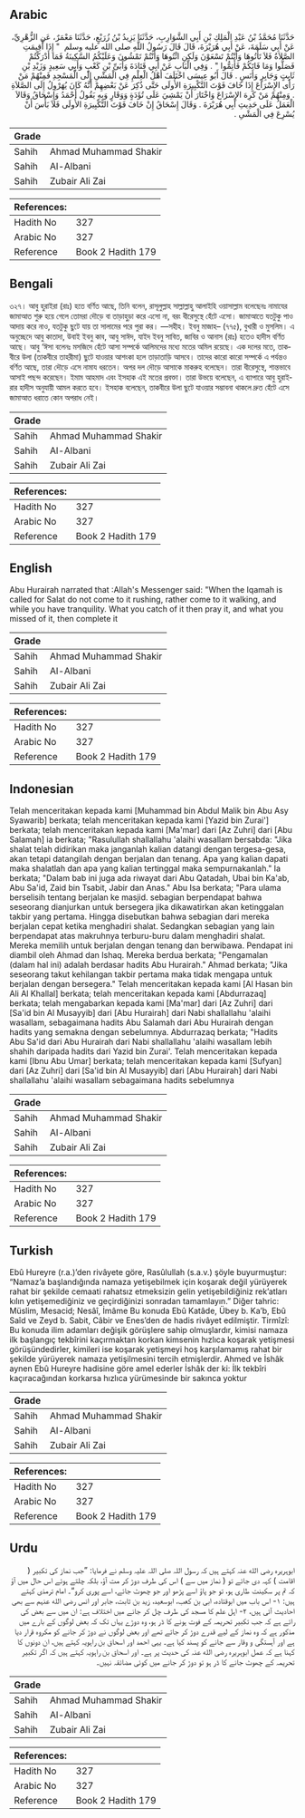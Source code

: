 ## Arabic


<div dir="rtl" lang="ar" style={{fontSize:'larger',backgroundColor:'#f8f9fa',padding:20}}>
حَدَّثَنَا مُحَمَّدُ بْنُ عَبْدِ الْمَلِكِ بْنِ أَبِي الشَّوَارِبِ، حَدَّثَنَا يَزِيدُ بْنُ زُرَيْعٍ، حَدَّثَنَا مَعْمَرٌ، عَنِ الزُّهْرِيِّ، عَنْ أَبِي سَلَمَةَ، عَنْ أَبِي هُرَيْرَةَ، قَالَ قَالَ رَسُولُ اللَّهِ صلى الله عليه وسلم ‏ "‏ إِذَا أُقِيمَتِ الصَّلاَةُ فَلاَ تَأْتُوهَا وَأَنْتُمْ تَسْعَوْنَ وَلَكِنِ ائْتُوهَا وَأَنْتُمْ تَمْشُونَ وَعَلَيْكُمُ السَّكِينَةُ فَمَا أَدْرَكْتُمْ فَصَلُّوا وَمَا فَاتَكُمْ فَأَتِمُّوا ‏"‏ ‏.‏ وَفِي الْبَابِ عَنْ أَبِي قَتَادَةَ وَأُبَىِّ بْنِ كَعْبٍ وَأَبِي سَعِيدٍ وَزَيْدِ بْنِ ثَابِتٍ وَجَابِرٍ وَأَنَسٍ ‏.‏ قَالَ أَبُو عِيسَى اخْتَلَفَ أَهْلُ الْعِلْمِ فِي الْمَشْىِ إِلَى الْمَسْجِدِ فَمِنْهُمْ مَنْ رَأَى الإِسْرَاعَ إِذَا خَافَ فَوْتَ التَّكْبِيرَةِ الأُولَى حَتَّى ذُكِرَ عَنْ بَعْضِهِمْ أَنَّهُ كَانَ يُهَرْوِلُ إِلَى الصَّلاَةِ ‏.‏ وَمِنْهُمْ مَنْ كَرِهَ الإِسْرَاعَ وَاخْتَارَ أَنْ يَمْشِيَ عَلَى تُؤَدَةٍ وَوَقَارٍ وَبِهِ يَقُولُ أَحْمَدُ وَإِسْحَاقُ وَقَالاَ الْعَمَلُ عَلَى حَدِيثِ أَبِي هُرَيْرَةَ ‏.‏ وَقَالَ إِسْحَاقُ إِنْ خَافَ فَوْتَ التَّكْبِيرَةِ الأُولَى فَلاَ بَأْسَ أَنْ يُسْرِعَ فِي الْمَشْىِ ‏.‏
</div>
<div style={{backgroundColor:'#f8f9fa',padding:20, marginBottom: 10}}><table> <thead> <tr> <th>Grade</th> <th></th> </tr> </thead> <tbody> <tr><td>Sahih</td><td>Ahmad Muhammad Shakir</td></tr><tr><td>Sahih</td><td>Al-Albani</td></tr><tr><td>Sahih</td><td>Zubair Ali Zai</td></tr></tbody></table><table> <thead> <tr> <th>References:</th> <th></th> </tr> </thead> <tbody><tr><td>Hadith No</td><td>327</td></tr><tr><td>Arabic No</td><td>327</td></tr><tr><td>Reference</td><td>Book 2 Hadith 179</td></tr></tbody></table></div>

## Bengali


<div dir="ltr" lang="bn" style={{fontSize:'larger',backgroundColor:'#f8f9fa',padding:20}}>
৩২৭। আবু হুরাইরা (রাঃ) হতে বর্ণিত আছে, তিনি বলেন, রাসূলুল্লাহ সাল্লাল্লাহু আলাইহি ওয়াসাল্লাম বলেছেনঃ নামাযের জামাআত শুরু হয়ে গেলে তোমরা দৌড়ে বা তাড়াহুড়া করে এসো না, বরং ধীরেসুস্থে হেঁটে এসো। জামাআতে যতটুকু পাও আদায় করে নাও, যতটুকু ছুটে যায় তা সালামের পরে পুরা কর। —সহীহ। ইবনু মাজাহ– (৭৭৫), বুখারী ও মুসলিম। এ অনুচ্ছেদে আবু কাতাদা, উবাই ইবনু কাব, আবু সাঈদ, যাইদ ইবনু সাবিত, জাবির ও আনাস (রাঃ) হতেও হাদীস বর্ণিত আছে। আবু ‘ঈসা বলেনঃ মসজিদে হেঁটে আসা সম্পর্কে আলিমদের মধ্যে মতের অমিল রয়েছে। এক দলের মতে, তাকবীরে উলা (তাকবীরে তাহরীমা) ছুটে যাওয়ার আশংকা হলে তাড়াতাড়ি আসবে। তাদের কারো কারো সম্পর্কে এ পর্যন্তও বর্ণিত আছে, তারা দৌড়ে এসে নামায ধরতেন। অপর দল দৌড়ে আসাকে মাকরুহ বলেছেন। তারা ধীরেসুস্থে, শান্তভাবে আসাই পছন্দ করেছেন। ইমাম আহমাদ এবং ইসহাক এই মতের প্রবক্তা। তারা উভয়ে বলেছেন, এ ব্যাপারে আবু হুরাইরার হাদীস অনুযায়ী আমল করতে হবে। ইসহাক বলেছেন, তাকবীরে উলা ছুটে যাওয়ার সম্ভাবনা থাকলে দ্রুত হেঁটে এসে জামাআত ধরাতে কোন অপরাধ নেই।
</div>
<div style={{backgroundColor:'#f8f9fa',padding:20, marginBottom: 10}}><table> <thead> <tr> <th>Grade</th> <th></th> </tr> </thead> <tbody> <tr><td>Sahih</td><td>Ahmad Muhammad Shakir</td></tr><tr><td>Sahih</td><td>Al-Albani</td></tr><tr><td>Sahih</td><td>Zubair Ali Zai</td></tr></tbody></table><table> <thead> <tr> <th>References:</th> <th></th> </tr> </thead> <tbody><tr><td>Hadith No</td><td>327</td></tr><tr><td>Arabic No</td><td>327</td></tr><tr><td>Reference</td><td>Book 2 Hadith 179</td></tr></tbody></table></div>

## English


<div dir="ltr" lang="en" style={{fontSize:'larger',backgroundColor:'#f8f9fa',padding:20}}>
Abu Hurairah narrated that :Allah's Messenger said: "When the Iqamah is called for Salat do not come to it rushing, rather come to it walking, and while you have tranquility. What you catch of it then pray it, and what you missed of it, then complete it
</div>
<div style={{backgroundColor:'#f8f9fa',padding:20, marginBottom: 10}}><table> <thead> <tr> <th>Grade</th> <th></th> </tr> </thead> <tbody> <tr><td>Sahih</td><td>Ahmad Muhammad Shakir</td></tr><tr><td>Sahih</td><td>Al-Albani</td></tr><tr><td>Sahih</td><td>Zubair Ali Zai</td></tr></tbody></table><table> <thead> <tr> <th>References:</th> <th></th> </tr> </thead> <tbody><tr><td>Hadith No</td><td>327</td></tr><tr><td>Arabic No</td><td>327</td></tr><tr><td>Reference</td><td>Book 2 Hadith 179</td></tr></tbody></table></div>

## Indonesian


<div dir="ltr" lang="id" style={{fontSize:'larger',backgroundColor:'#f8f9fa',padding:20}}>
Telah menceritakan kepada kami [Muhammad bin Abdul Malik bin Abu Asy Syawarib] berkata; telah menceritakan kepada kami [Yazid bin Zurai'] berkata; telah menceritakan kepada kami [Ma'mar] dari [Az Zuhri] dari [Abu Salamah] ia berkata; "Rasulullah shallallahu 'alaihi wasallam bersabda: "Jika shalat telah didirikan maka janganlah kalian datangi dengan tergesa-gesa, akan tetapi datangilah dengan berjalan dan tenang. Apa yang kalian dapati maka shalatlah dan apa yang kalian tertinggal maka sempurnakanlah." Ia berkata; "Dalam bab ini juga ada riwayat dari Abu Qatadah, Ubai bin Ka'ab, Abu Sa'id, Zaid bin Tsabit, Jabir dan Anas." Abu Isa berkata; "Para ulama berselisih tentang berjalan ke masjid. sebagian berpendapat bahwa seseorang dianjurkan untuk bersegera jika dikawatirkan akan ketinggalan takbir yang pertama. Hingga disebutkan bahwa sebagian dari mereka berjalan cepat ketika menghadiri shalat. Sedangkan sebagian yang lain berpendapat atas makruhnya terburu-buru dalam menghadiri shalat. Mereka memilih untuk berjalan dengan tenang dan berwibawa. Pendapat ini diambil oleh Ahmad dan Ishaq. Mereka berdua berkata; "Pengamalan (dalam hal ini) adalah berdasar hadits Abu Hurairah." Ahmad berkata; "Jika seseorang takut kehilangan takbir pertama maka tidak mengapa untuk berjalan dengan bersegera." Telah menceritakan kepada kami [Al Hasan bin Ali Al Khallal] berkata; telah menceritakan kepada kami [Abdurrazaq] berkata; telah mengabarkan kepada kami [Ma'mar] dari [Az Zuhri] dari [Sa'id bin Al Musayyib] dari [Abu Hurairah] dari Nabi shallallahu 'alaihi wasallam, sebagaimana hadits Abu Salamah dari Abu Hurairah dengan hadits yang semakna dengan sebelumnya. Abdurrazaq berkata; "Hadits Abu Sa'id dari Abu Hurairah dari Nabi shallallahu 'alaihi wasallam lebih shahih daripada hadits dari Yazid bin Zurai'. Telah menceritakan kepada kami [Ibnu Abu Umar] berkata; telah menceritakan kepada kami [Sufyan] dari [Az Zuhri] dari [Sa'id bin Al Musayyib] dari [Abu Hurairah] dari Nabi shallallahu 'alaihi wasallam sebagaimana hadits sebelumnya
</div>
<div style={{backgroundColor:'#f8f9fa',padding:20, marginBottom: 10}}><table> <thead> <tr> <th>Grade</th> <th></th> </tr> </thead> <tbody> <tr><td>Sahih</td><td>Ahmad Muhammad Shakir</td></tr><tr><td>Sahih</td><td>Al-Albani</td></tr><tr><td>Sahih</td><td>Zubair Ali Zai</td></tr></tbody></table><table> <thead> <tr> <th>References:</th> <th></th> </tr> </thead> <tbody><tr><td>Hadith No</td><td>327</td></tr><tr><td>Arabic No</td><td>327</td></tr><tr><td>Reference</td><td>Book 2 Hadith 179</td></tr></tbody></table></div>

## Turkish


<div dir="ltr" lang="tr" style={{fontSize:'larger',backgroundColor:'#f8f9fa',padding:20}}>
Ebû Hureyre (r.a.)’den rivâyete göre, Rasûlullah (s.a.v.) şöyle buyurmuştur: “Namaz’a başlandığında namaza yetişebilmek için koşarak değil yürüyerek rahat bir şekilde cemaati rahatsız etmeksizin gelin yetişebildiğiniz rek’atları kılın yetişemediğiniz ve geçirdiğinizi sonradan tamamlayın.” Diğer tahric: Müslim, Mesacid; Nesâî, İmâme Bu konuda Ebû Katâde, Übey b. Ka’b, Ebû Saîd ve Zeyd b. Sabit, Câbir ve Enes’den de hadis rivâyet edilmiştir. Tirmîzî: Bu konuda ilim adamları değişik görüşlere sahip olmuşlardır, kimisi namaza ilk başlangıç tekbîrini kaçırmaktan korkan kimsenin hızlıca koşarak yetişmesi görüşündedirler, kimileri ise koşarak yetişmeyi hoş karşılamamış rahat bir şekilde yürüyerek namaza yetişilmesini tercih etmişlerdir. Ahmed ve İshâk aynen Ebû Hureyre hadisine göre amel ederler İshâk der ki: İlk tekbîri kaçıracağından korkarsa hızlıca yürümesinde bir sakınca yoktur
</div>
<div style={{backgroundColor:'#f8f9fa',padding:20, marginBottom: 10}}><table> <thead> <tr> <th>Grade</th> <th></th> </tr> </thead> <tbody> <tr><td>Sahih</td><td>Ahmad Muhammad Shakir</td></tr><tr><td>Sahih</td><td>Al-Albani</td></tr><tr><td>Sahih</td><td>Zubair Ali Zai</td></tr></tbody></table><table> <thead> <tr> <th>References:</th> <th></th> </tr> </thead> <tbody><tr><td>Hadith No</td><td>327</td></tr><tr><td>Arabic No</td><td>327</td></tr><tr><td>Reference</td><td>Book 2 Hadith 179</td></tr></tbody></table></div>

## Urdu


<div dir="rtl" lang="ur" style={{fontSize:'larger',backgroundColor:'#f8f9fa',padding:20}}>
ابوہریرہ رضی الله عنہ کہتے ہیں کہ رسول اللہ صلی اللہ علیہ وسلم نے فرمایا: ”جب نماز کی تکبیر ( اقامت ) کہہ دی جائے تو ( نماز میں سے ) اس کی طرف دوڑ کر مت آؤ، بلکہ چلتے ہوئے اس حال میں آؤ کہ تم پر سکینت طاری ہو، تو جو پاؤ اسے پڑھو اور جو چھوٹ جائے، اسے پوری کرو“۔ امام ترمذی کہتے ہیں: ۱- اس باب میں ابوقتادہ، ابی بن کعب، ابوسعید، زید بن ثابت، جابر اور انس رضی الله عنہم سے بھی احادیث آئی ہیں، ۲- اہل علم کا مسجد کی طرف چل کر جانے میں اختلاف ہے: ان میں سے بعض کی رائے ہے کہ جب تکبیر تحریمہ کے فوت ہونے کا ڈر ہو، وہ دوڑے یہاں تک کہ بعض لوگوں کے بارے میں مذکور ہے کہ وہ نماز کے لیے قدرے دوڑ کر جاتے تھے اور بعض لوگوں نے دوڑ کر جانے کو مکروہ قرار دیا ہے اور آہستگی و وقار سے جانے کو پسند کیا ہے۔ یہی احمد اور اسحاق بن راہویہ کہتے ہیں، ان دونوں کا کہنا ہے کہ عمل ابوہریرہ رضی الله عنہ کی حدیث پر ہے۔ اور اسحاق بن راہویہ کہتے ہیں کہ اگر تکبیر تحریمہ کے چھوٹ جانے کا ڈر ہو تو دوڑ کر جانے میں کوئی مضائقہ نہیں۔
</div>
<div style={{backgroundColor:'#f8f9fa',padding:20, marginBottom: 10}}><table> <thead> <tr> <th>Grade</th> <th></th> </tr> </thead> <tbody> <tr><td>Sahih</td><td>Ahmad Muhammad Shakir</td></tr><tr><td>Sahih</td><td>Al-Albani</td></tr><tr><td>Sahih</td><td>Zubair Ali Zai</td></tr></tbody></table><table> <thead> <tr> <th>References:</th> <th></th> </tr> </thead> <tbody><tr><td>Hadith No</td><td>327</td></tr><tr><td>Arabic No</td><td>327</td></tr><tr><td>Reference</td><td>Book 2 Hadith 179</td></tr></tbody></table></div>